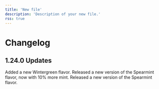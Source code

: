 ```yaml
---
title: 'New file'
description: 'Description of your new file.'
rss: true
---
```


# Changelog
## 1.24.0 Updates
<Update label="March 2025" description="v0.0.10">
  Added a new Wintergreen flavor. Released a new version of the Spearmint flavor, now with 10% more mint.
</Update>
<Update label="February 2025" description="v0.0.09">
  Released a new version of the Spearmint flavor.
</Update>